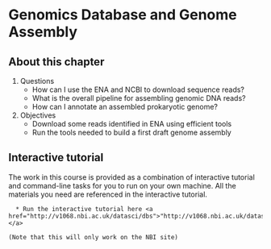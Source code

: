 # Genomics Database and Genome Assembly

## About this chapter

1. Questions
    * How can I use the ENA and NCBI to download sequence reads?
    * What is the overall pipeline for assembling genomic DNA reads?
    * How can I annotate an assembled prokaryotic genome?
2. Objectives
    * Download some reads identified in ENA using efficient tools
    * Run the tools needed to build a first draft genome assembly

## Interactive tutorial

The work in this course is provided as a combination of interactive tutorial and command-line tasks for you to run on your own machine. All the materials you need are referenced in the interactive tutorial.

```block2

  * Run the interactive tutorial here <a href="http://v1068.nbi.ac.uk/datasci/dbs">"http://v1068.nbi.ac.uk/datasci/genome_dbs"</a>

(Note that this will only work on the NBI site)

```
